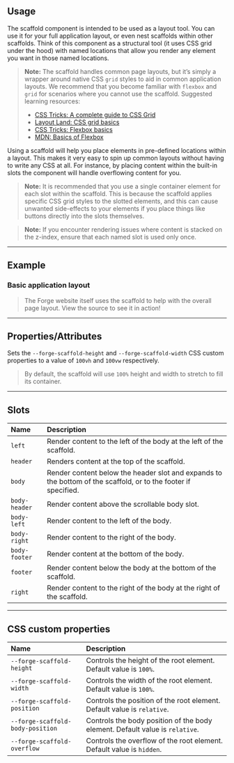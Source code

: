 
<PageSection>

## Usage

The scaffold component is intended to be used as a layout tool. You can use it for your full application layout, or even nest scaffolds within other scaffolds. Think of this component as a structural tool (it uses CSS grid under the hood) with named locations that allow you render any element you want in those named locations.

> **Note:** The scaffold handles common page layouts, but it’s simply a wrapper around native CSS `grid` styles to aid in common application layouts. We recommend that you become familiar with `flexbox` and `grid` for scenarios where you cannot use the scaffold. Suggested learning resources:
> - [CSS Tricks: A complete guide to CSS Grid](https://css-tricks.com/snippets/css/complete-guide-grid/)
> - [Layout Land: CSS grid basics](https://www.youtube.com/watch?v=FEnRpy9Xfes&t=6s)
> - [CSS Tricks: Flexbox basics](https://css-tricks.com/snippets/css/a-guide-to-flexbox/)
> - [MDN: Basics of Flexbox](https://developer.mozilla.org/en-US/docs/Web/CSS/CSS_Flexible_Box_Layout/Basic_Concepts_of_Flexbox)

Using a scaffold will help you place elements in pre-defined locations within a layout. This makes it very easy to spin up common layouts without having
to write any CSS at all. For instance, by placing content within the built-in slots the component will handle overflowing content for you.

> **Note:** It is recommended that you use a single container element for each slot within the scaffold. This
> is because the scaffold applies specific CSS grid styles to the slotted elements, and this can cause unwanted
> side-effects to your elements if you place things like buttons directly into the slots themselves.

> **Note:** If you encounter rendering issues where content is stacked on the z-index, ensure that each named slot is used only once.

</PageSection>

---

<PageSection>

## Example

### Basic application layout

<LiveDemo layout="column" fullWidth  codeHtml={ScaffoldDefaultHtml()} codeScss={ScaffoldDefaultScss()}>
  <ScaffoldDemo />
</LiveDemo>

> The Forge website itself uses the scaffold to help with the overall page layout. View the source to see it in action!

</PageSection>

---

<PageSection>

## Properties/Attributes

<PropertyDef name="viewport" prop={false} type="string" defaultValue="false">

Sets the `--forge-scaffold-height` and `--forge-scaffold-width` CSS custom properties to a value of `100vh` and `100vw` respectively.

> By default, the scaffold will use `100%` height and width to stretch to fill its container.

</PropertyDef>

</PageSection>

---

<PageSection>

## Slots

| Name               | Description
| :------------------| :-----------------
| `left`            | Render content to the left of the body at the left of the scaffold.
| `header`           | Renders content at the top of the scaffold.
| `body`             | Render content below the header slot and expands to the bottom of the scaffold, or to the footer if specified.
| `body-header`      | Render content above the scrollable body slot.
| `body-left`        | Render content to the left of the body.
| `body-right`       | Render content to the right of the body.
| `body-footer`      | Render content at the bottom of the body.
| `footer`           | Render content below the body at the bottom of the scaffold.
| `right`            | Render content to the right of the body at the right of the scaffold.

</PageSection>

---

<PageSection>

## CSS custom properties

| Name                             | Description
| :--------------------------------| :----------------
| `--forge-scaffold-height`          | Controls the height of the root element. Default value is `100%`.
| `--forge-scaffold-width`           | Controls the width of the root element. Default value is `100%`.
| `--forge-scaffold-position`        | Controls the position of the root element. Default value is `relative`.
| `--forge-scaffold-body-position`   | Controls the body position of the body element. Default value is `relative`.
| `--forge-scaffold-overflow`        | Controls the overflow of the root element. Default value is `hidden`.

</PageSection>
